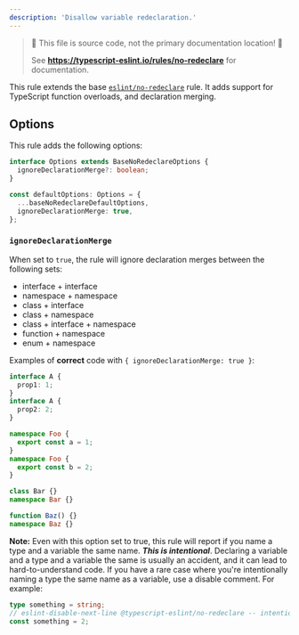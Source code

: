 ---
description: 'Disallow variable redeclaration.'
---


> 🛑 This file is source code, not the primary documentation location! 🛑
>
> See **https://typescript-eslint.io/rules/no-redeclare** for documentation.


<TypeScriptOverlap />

This rule extends the base [`eslint/no-redeclare`](https://eslint.org/docs/rules/no-redeclare) rule.
It adds support for TypeScript function overloads, and declaration merging.

## Options

This rule adds the following options:

```ts
interface Options extends BaseNoRedeclareOptions {
  ignoreDeclarationMerge?: boolean;
}

const defaultOptions: Options = {
  ...baseNoRedeclareDefaultOptions,
  ignoreDeclarationMerge: true,
};
```

### `ignoreDeclarationMerge`

When set to `true`, the rule will ignore declaration merges between the following sets:

- interface + interface
- namespace + namespace
- class + interface
- class + namespace
- class + interface + namespace
- function + namespace
- enum + namespace

Examples of **correct** code with `{ ignoreDeclarationMerge: true }`:

```ts option='{ "ignoreDeclarationMerge": true }' showPlaygroundButton
interface A {
  prop1: 1;
}
interface A {
  prop2: 2;
}

namespace Foo {
  export const a = 1;
}
namespace Foo {
  export const b = 2;
}

class Bar {}
namespace Bar {}

function Baz() {}
namespace Baz {}
```

**Note:** Even with this option set to true, this rule will report if you name a type and a variable the same name. **_This is intentional_**.
Declaring a variable and a type and a variable the same is usually an accident, and it can lead to hard-to-understand code.
If you have a rare case where you're intentionally naming a type the same name as a variable, use a disable comment. For example:

```ts option='{ "ignoreDeclarationMerge": true }' showPlaygroundButton
type something = string;
// eslint-disable-next-line @typescript-eslint/no-redeclare -- intentionally naming the variable the same as the type
const something = 2;
```
